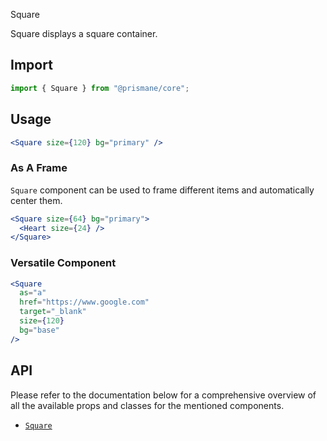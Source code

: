 <Versatile>Square</Versatile>

Square displays a square container.

## Import

```js
import { Square } from "@prismane/core";
```

## Usage

```jsx
<Square size={120} bg="primary" />
```

### As A Frame

`Square` component can be used to frame different items and automatically center them.

```jsx
<Square size={64} bg="primary">
  <Heart size={24} />
</Square>
```

### Versatile Component

```jsx
<Square
  as="a"
  href="https://www.google.com"
  target="_blank"
  size={120}
  bg="base"
/>
```

## API

Please refer to the documentation below for a comprehensive overview of all the available props and classes for the mentioned components.

- [`Square`](/docs/components-api/square-api)
